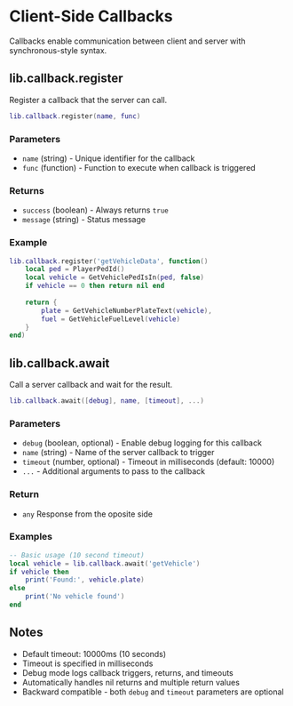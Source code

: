 # Client-Side Callbacks

Callbacks enable communication between client and server with synchronous-style syntax.

## lib.callback.register
Register a callback that the server can call.
```lua
lib.callback.register(name, func)
```

### Parameters
* `name` (string) - Unique identifier for the callback
* `func` (function) - Function to execute when callback is triggered

### Returns
* `success` (boolean) - Always returns `true`
* `message` (string) - Status message

### Example
```lua
lib.callback.register('getVehicleData', function()
    local ped = PlayerPedId()
    local vehicle = GetVehiclePedIsIn(ped, false)
    if vehicle == 0 then return nil end
    
    return {
        plate = GetVehicleNumberPlateText(vehicle),
        fuel = GetVehicleFuelLevel(vehicle)
    }
end)
```

## lib.callback.await
Call a server callback and wait for the result.
```lua
lib.callback.await([debug], name, [timeout], ...)
```

### Parameters
* `debug` (boolean, optional) - Enable debug logging for this callback
* `name` (string) - Name of the server callback to trigger
* `timeout` (number, optional) - Timeout in milliseconds (default: 10000)
* `...` - Additional arguments to pass to the callback

### Return
* `any` Response from the oposite side

### Examples
```lua
-- Basic usage (10 second timeout)
local vehicle = lib.callback.await('getVehicle')
if vehicle then
    print('Found:', vehicle.plate)
else
    print('No vehicle found')
end
```

## Notes
* Default timeout: 10000ms (10 seconds)
* Timeout is specified in milliseconds
* Debug mode logs callback triggers, returns, and timeouts
* Automatically handles nil returns and multiple return values
* Backward compatible - both `debug` and `timeout` parameters are optional